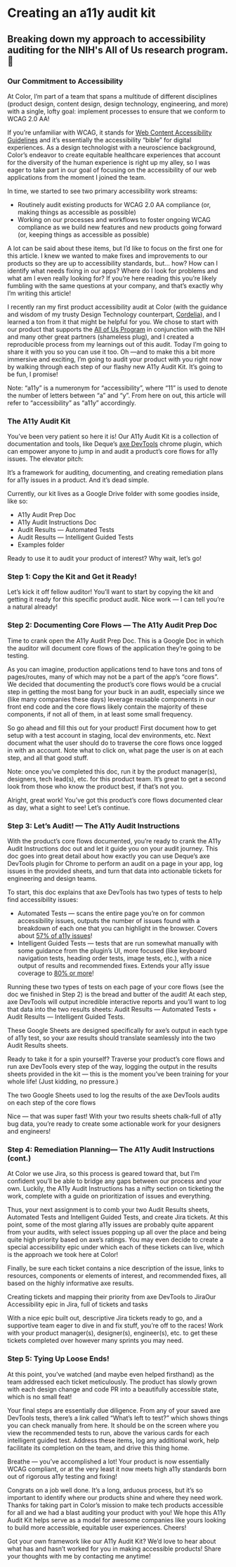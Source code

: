 
<HeaderImage image="/blog/creating-an-a11y-auditing-kit/cover.png" />

# Creating an a11y audit kit

## Breaking down my approach to accessibility auditing for the NIH's All of Us research program. 🧐

<MetadataBar date="August 2022" category="A11y" />

### Our Commitment to Accessibility

At Color, I’m part of a team that spans a multitude of different disciplines (product design, content design, design technology, engineering, and more) with a single, lofty goal: implement processes to ensure that we conform to WCAG 2.0 AA!

If you’re unfamiliar with WCAG, it stands for [Web Content Accessibility Guidelines](https://www.w3.org/WAI/standards-guidelines/wcag/) and it’s essentially the accessibility “bible” for digital experiences. As a design technologist with a neuroscience background, Color’s endeavor to create equitable healthcare experiences that account for the diversity of the human experience is right up my alley, so I was eager to take part in our goal of focusing on the accessibility of our web applications from the moment I joined the team.

In time, we started to see two primary accessibility work streams:

- Routinely audit existing products for WCAG 2.0 AA compliance (or, making things as accessible as possible)
- Working on our processes and workflows to foster ongoing WCAG compliance as we build new features and new products going forward (or, keeping things as accessible as possible)

A lot can be said about these items, but I’d like to focus on the first one for this article. I knew we wanted to make fixes and improvements to our products so they are up to accessibility standards, but… how? How can I identify what needs fixing in our apps? Where do I look for problems and what am I even really looking for? If you’re here reading this you’re likely fumbling with the same questions at your company, and that’s exactly why I’m writing this article!

I recently ran my first product accessibility audit at Color (with the guidance and wisdom of my trusty Design Technology counterpart, [Cordelia](https://medium.com/u/5c929a7ccb98?source=post_page-----4dd09c1ceff4--------------------------------)), and I learned a ton from it that might be helpful for you. We chose to start with our product that supports the [All of Us Program](https://www.joinallofus.org/) in conjunction with the NIH and many other great partners (shameless plug), and I created a reproducible process from my learnings out of this audit. Today I’m going to share it with you so you can use it too. Oh —and to make this a bit more immersive and exciting, I’m going to audit your product with you right now by walking through each step of our flashy new A11y Audit Kit. It’s going to be fun, I promise!

<Note>
  Note: “a11y” is a numeronym for “accessibility”, where “11” is used to denote
  the number of letters between “a” and “y”. From here on out, this article will
  refer to “accessibility” as “a11y” accordingly.
</Note>

### The A11y Audit Kit

You’ve been very patient so here it is! Our A11y Audit Kit is a collection of documentation and tools, like Deque’s [axe DevTools](https://www.deque.com/axe/devtools/) chrome plugin, which can empower anyone to jump in and audit a product’s core flows for a11y issues. The elevator pitch:

<Note>
  It’s a framework for auditing, documenting, and creating remediation plans for
  a11y issues in a product. And it’s dead simple.
</Note>

Currently, our kit lives as a Google Drive folder with some goodies inside, like so:

- A11y Audit Prep Doc
- A11y Audit Instructions Doc
- Audit Results — Automated Tests
- Audit Results — Intelligent Guided Tests
- Examples folder

<ContentImage
  image="/blog/creating-an-a11y-auditing-kit/audit-kit.webp"
  caption="Audit kit folder in Google Drive"
/>
Ready to use it to audit your product of interest? Why wait, let’s go!

### Step 1: Copy the Kit and Get it Ready!

Let’s kick it off fellow auditor! You’ll want to start by copying the kit and getting it ready for this specific product audit. Nice work — I can tell you’re a natural already!

### Step 2: Documenting Core Flows — The A11y Audit Prep Doc

Time to crank open the A11y Audit Prep Doc. This is a Google Doc in which the auditor will document core flows of the application they’re going to be testing.

As you can imagine, production applications tend to have tons and tons of pages/routes, many of which may not be a part of the app’s “core flows”. We decided that documenting the product’s core flows would be a crucial step in getting the most bang for your buck in an audit, especially since we (like many companies these days) leverage reusable components in our front end code and the core flows likely contain the majority of these components, if not all of them, in at least some small frequency.

So go ahead and fill this out for your product! First document how to get setup with a test account in staging, local dev environments, etc. Next document what the user should do to traverse the core flows once logged in with an account. Note what to click on, what page the user is on at each step, and all that good stuff.

<Note>
  Note: once you’ve completed this doc, run it by the product manager(s),
  designers, tech lead(s), etc. for this product team. It’s great to get a
  second look from those who know the product best, if that’s not you.
</Note>

<ContentImage
  image="/blog/creating-an-a11y-auditing-kit/core-flows.webp"
  caption="Core flows template document in the audit kit"
/>

Alright, great work! You’ve got this product’s core flows documented clear as day, what a sight to see! Let’s continue.

### Step 3: Let’s Audit! — The A11y Audit Instructions

With the product’s core flows documented, you’re ready to crank the A11y Audit Instructions doc out and let it guide you on your audit journey. This doc goes into great detail about how exactly you can use Deque’s axe DevTools plugin for Chrome to perform an audit on a page in your app, log issues in the provided sheets, and turn that data into actionable tickets for engineering and design teams.

To start, this doc explains that axe DevTools has two types of tests to help find accessibility issues:

- Automated Tests — scans the entire page you’re on for common accessibility issues, outputs the number of issues found with a breakdown of each one that you can highlight in the browser. Covers about [57% of a11y issues](https://www.deque.com/automated-accessibility-testing-coverage/)!
- Intelligent Guided Tests — tests that are run somewhat manually with some guidance from the plugin’s UI, more focused (like keyboard navigation tests, heading order tests, image tests, etc.), with a nice output of results and recommended fixes. Extends your a11y issue coverage to [80% or more](https://www.youtube.com/watch?v=aM4nKEZyOjE)!

Running these two types of tests on each page of your core flows (see the doc we finished in Step 2) is the bread and butter of the audit! At each step, axe DevTools will output incredible interactive reports and you’ll want to log that data into the two results sheets: Audit Results — Automated Tests + Audit Results — Intelligent Guided Tests.

These Google Sheets are designed specifically for axe’s output in each type of a11y test, so your axe results should translate seamlessly into the two Audit Results sheets.

Ready to take it for a spin yourself? Traverse your product’s core flows and run axe DevTools every step of the way, logging the output in the results sheets provided in the kit — this is the moment you’ve been training for your whole life! (Just kidding, no pressure.)

The two Google Sheets used to log the results of the axe DevTools audits on each step of the core flows

<ContentImage
  image="/blog/creating-an-a11y-auditing-kit/sheet1.webp"
  caption="Automated Tests sheet in the audit kit"
/>
<ContentImage
  image="/blog/creating-an-a11y-auditing-kit/sheet2.webp"
  caption="Intelligent Guided Tests sheet in the audit kit"
/>

Nice — that was super fast! With your two results sheets chalk-full of a11y bug data, you’re ready to create some actionable work for your designers and engineers!

### Step 4: Remediation Planning— The A11y Audit Instructions (cont.)

At Color we use Jira, so this process is geared toward that, but I’m confident you’ll be able to bridge any gaps between our process and your own. Luckily, the A11y Audit Instructions has a nifty section on ticketing the work, complete with a guide on prioritization of issues and everything.

Thus, your next assignment is to comb your two Audit Results sheets, Automated Tests and Intelligent Guided Tests, and create Jira tickets. At this point, some of the most glaring a11y issues are probably quite apparent from your audits, with select issues popping up all over the place and being quite high priority based on axe’s ratings. You may even decide to create a special accessibility epic under which each of these tickets can live, which is the approach we took here at Color!

Finally, be sure each ticket contains a nice description of the issue, links to resources, components or elements of interest, and recommended fixes, all based on the highly informative axe results.

<ContentImage
  image="/blog/creating-an-a11y-auditing-kit/severity.webp"
  caption="Severity guide in the audit kit"
/>
<ContentImage
  image="/blog/creating-an-a11y-auditing-kit/jira.webp"
  caption="Jira Epic creation in the audit kit"
/>

Creating tickets and mapping their priority from axe DevTools to JiraOur Accessibility epic in Jira, full of tickets and tasks

With a nice epic built out, descriptive Jira tickets ready to go, and a supportive team eager to dive in and fix stuff, you’re off to the races! Work with your product manager(s), designer(s), engineer(s), etc. to get these tickets completed over however many sprints you may need.

### Step 5: Tying Up Loose Ends!

At this point, you’ve watched (and maybe even helped firsthand) as the team addressed each ticket meticulously. The product has slowly grown with each design change and code PR into a beautifully accessible state, which is no small feat!

Your final steps are essentially due diligence. From any of your saved axe DevTools tests, there’s a link called “What’s left to test?” which shows things you can check manually from here. It should be on the screen where you view the recommended tests to run, above the various cards for each intelligent guided test. Address these items, log any additional work, help facilitate its completion on the team, and drive this thing home.

Breathe — you’ve accomplished a lot!
Your product is now essentially WCAG compliant, or at the very least it now meets high a11y standards born out of rigorous a11y testing and fixing!

Congrats on a job well done. It’s a long, arduous process, but it’s so important to identify where our products shine and where they need work. Thanks for taking part in Color’s mission to make tech products accessible for all and we had a blast auditing your product with you! We hope this A11y Audit Kit helps serve as a model for awesome companies like yours looking to build more accessible, equitable user experiences. Cheers!

<Note>
  Got your own framework like our A11y Audit Kit? We’d love to hear about what
  has and hasn’t worked for you in making accessible products! Share your
  thoughts with me by contacting me anytime!
</Note>
